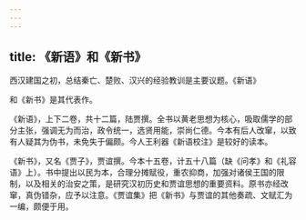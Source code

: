 ```yaml
---
---
---
```

title: 《新语》和《新书》
---



西汉建国之初，总结秦亡、楚败、汉兴的经验教训是主要议题。《新语》

和《新书》是其代表作。

《新语》，上下二卷，共十二篇，陆贾撰。全书以黄老思想为核心，吸取儒学的部分主张，强调无为而治，政令统一，选贤用能，崇尚仁德。今本有后人改窜，以致有人疑其为伪书，未免失于偏颇。今人王利器《新语校注》是较好的读本。

《新书》，又名《贾子》，贾谊撰。今本十五卷，计五十八篇（缺《问孝》和《礼容语》上）。书中提出以民为本，合理分摊赋役，重农抑商，加强对诸侯王国的限制，以及相关的治安之策，是研究汉初历史和贾谊思想的重要资料。原书亦经改窜，真伪错杂，应予以注意。《贾谊集》把《新书》与贾谊的其他奏疏、文赋汇为一编，颇便于用。